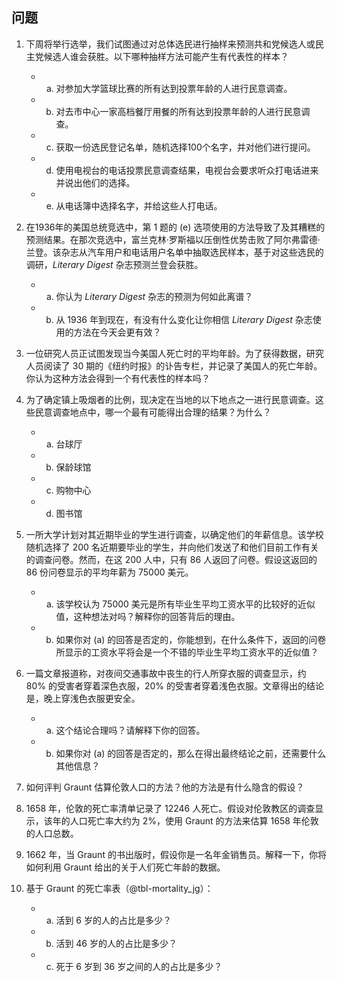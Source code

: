## 问题 {.unnumbered} 
1. 下周将举行选举，我们试图通过对总体选民进行抽样来预测共和党候选人或民主党候选人谁会获胜。以下哪种抽样方法可能产生有代表性的样本？
    * a. 对参加大学篮球比赛的所有达到投票年龄的人进行民意调查。
    * b. 对去市中心一家高档餐厅用餐的所有达到投票年龄的人进行民意调查。
    * c. 获取一份选民登记名单，随机选择100个名字，并对他们进行提问。
    * d. 使用电视台的电话投票民意调查结果，电视台会要求听众打电话进来并说出他们的选择。
    * e. 从电话簿中选择名字，并给这些人打电话。

2. 在1936年的美国总统竞选中，第 1 题的 (e) 选项使用的方法导致了及其糟糕的预测结果。在那次竞选中，富兰克林·罗斯福以压倒性优势击败了阿尔弗雷德·兰登。该杂志从汽车用户和电话用户名单中抽取选民样本，基于对这些选民的调研，*Literary Digest* 杂志预测兰登会获胜。
    * a. 你认为 *Literary Digest* 杂志的预测为何如此离谱？
    * b. 从 1936 年到现在，有没有什么变化让你相信 *Literary Digest* 杂志使用的方法在今天会更有效？

3. 一位研究人员正试图发现当今美国人死亡时的平均年龄。为了获得数据，研究人员阅读了 30 期的《纽约时报》的讣告专栏，并记录了美国人的死亡年龄。你认为这种方法会得到一个有代表性的样本吗？

4. 为了确定镇上吸烟者的比例，现决定在当地的以下地点之一进行民意调查。这些民意调查地点中，哪一个最有可能得出合理的结果？为什么？
    * a. 台球厅
    * b. 保龄球馆
    * c. 购物中心
    * d. 图书馆

5. 一所大学计划对其近期毕业的学生进行调查，以确定他们的年薪信息。该学校随机选择了 200 名近期要毕业的学生，并向他们发送了和他们目前工作有关的调查问卷。然而，在这 200 人中，只有 86 人返回了问卷。假设这返回的 86 份问卷显示的平均年薪为 75000 美元。
    * a. 该学校认为 75000 美元是所有毕业生平均工资水平的比较好的近似值，这种想法对吗？解释你的回答背后的理由。
    * b. 如果你对 (a) 的回答是否定的，你能想到，在什么条件下，返回的问卷所显示的工资水平将会是一个不错的毕业生平均工资水平的近似值？

6. 一篇文章报道称，对夜间交通事故中丧生的行人所穿衣服的调查显示，约 80% 的受害者穿着深色衣服，20% 的受害者穿着浅色衣服。文章得出的结论是，晚上穿浅色衣服更安全。
    * a. 这个结论合理吗？请解释下你的回答。
    * b. 如果你对 (a) 的回答是否定的，那么在得出最终结论之前，还需要什么其他信息？

7. 如何评判 Graunt 估算伦敦人口的方法？他的方法是有什么隐含的假设？

8. 1658 年，伦敦的死亡率清单记录了 12246 人死亡。假设对伦敦教区的调查显示，该年的人口死亡率大约为 2%，使用 Graunt 的方法来估算 1658 年伦敦的人口总数。

9. 1662 年，当 Graunt 的书出版时，假设你是一名年金销售员。解释一下，你将如何利用 Graunt 给出的关于人们死亡年龄的数据。

10. 基于 Graunt 的死亡率表（@tbl-mortality_jg）：
    * a. 活到 6 岁的人的占比是多少？
    * b. 活到 46 岁的人的占比是多少？
    * c. 死于 6 岁到 36 岁之间的人的占比是多少？